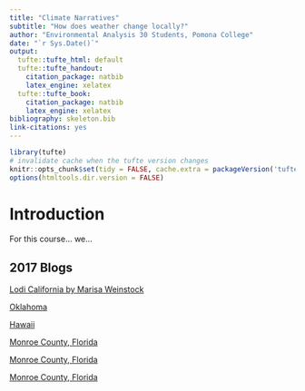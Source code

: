```yaml
---
title: "Climate Narratives"
subtitle: "How does weather change locally?"
author: "Environmental Analysis 30 Students, Pomona College"
date: "`r Sys.Date()`"
output:
  tufte::tufte_html: default
  tufte::tufte_handout:
    citation_package: natbib
    latex_engine: xelatex
  tufte::tufte_book:
    citation_package: natbib
    latex_engine: xelatex
bibliography: skeleton.bib
link-citations: yes
---
```


```r
library(tufte)
# invalidate cache when the tufte version changes
knitr::opts_chunk$set(tidy = FALSE, cache.extra = packageVersion('tufte'))
options(htmltools.dir.version = FALSE)
```

# Introduction

For this course... we...

## 2017 Blogs

[Lodi California by Marisa Weinstock](Weinstock_Blog.html)

[Oklahoma](Claudia_s_Blog_Post.html)

[Hawaii](Kokame_Blog.html)

[Monroe County, Florida](Viraj.html)

[Monroe County, Florida](Viraj.html)

[Monroe County, Florida](Viraj.html)
